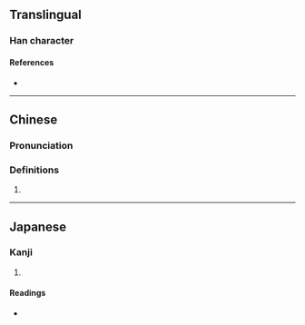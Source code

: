 {{character info}}
==Translingual==

===Han character===
{{Han char|rn=86|rad=火|as=12|sn=16|four=94886|canj=FTLC|ids=⿰火黄}}

====References====
* {{Han ref|kx=0681.290|dkj=19387|dj=1094.020|hdz=32232.070|uh=71BF|ud=29119|bh=EA49|bd=59977}}

----

==Chinese==
{{zh-forms}}

===Pronunciation===
{{zh-pron
|m=huáng
|c=wong4
|mc=
|oc=
|ma=
|cat=
}}

===Definitions===
{{zh-hanzi}}

# {{rfdef|1=zh}}

----

==Japanese==

===Kanji===
{{ja-kanji|grade=|rs=火12}}

# {{rfdef|ja|sort=火12}}

====Readings====
* {{ja-readings|on=[[こう]] (kō), [[おう]] (ō)|kun=[[かがやく]] (kagayaku)}}